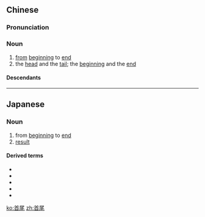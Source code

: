 ==Chinese==
{{zh-forms}}

===Pronunciation===
{{zh-pron
|m=shǒuwěi
|c=sau2 mei5
|mn=qz:siú-bér/xm:siú-bé/zz:siú-bóe
|cat=n
}}

===Noun===
{{zh-noun}}

# [[from]] [[beginning]] to [[end]]
# the [[head]] and the [[tail]]; the [[beginning]] and the [[end]]

====Descendants====
{{CJKV|首尾|しゅび|수미}}

----

==Japanese==
{{ja-kanjitab|しゅ|び|yomi=o}}

===Noun===
{{ja-noun|しゅび}}

# from [[beginning]] to [[end]]
# [[result]]

====Derived terms====
* {{l|ja|上首尾}}
* {{l|ja|不首尾}}
* {{l|ja|首尾一貫}}
* {{l|ja|首尾貫徹}}
* {{l|ja|首尾良く}}

[[ko:首尾]]
[[zh:首尾]]